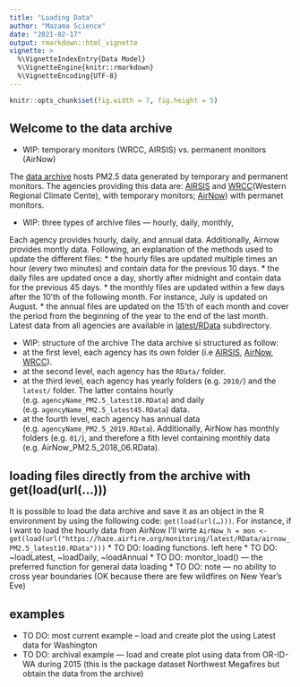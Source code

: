 ```yaml
---
title: "Loading Data"
author: "Mazama Science"
date: "2021-02-17"
output: rmarkdown::html_vignette
vignette: >
  %\VignetteIndexEntry{Data Model}
  %\VignetteEngine{knitr::rmarkdown}
  %\VignetteEncoding{UTF-8}
---
```


```r
knitr::opts_chunk$set(fig.width = 7, fig.height = 5)
```

## Welcome to the data archive

* WIP: temporary monitors (WRCC, AIRSIS) vs. permanent monitors (AirNow)

The [data archive](https://haze.airfire.org/monitoring/) hosts PM2.5 data generated by temporary and permanent monitors. The agencies providing this data are: [AIRSIS](https://app.airsis.com/USFS) and [WRCC](http://www.wrcc.dri.edu)(Western Regional Climate Cente), with temporary monitors; [AirNow](https://www.airnow.gov)) with permanet monitors. 

* WIP: three types of archive files — hourly, daily, monthly, 

Each agency provides hourly, daily, and annual data. Additionally, Airnow provides montly data. Following, an explanation of the methods used to update the different files:
* the hourly files are updated multiple times an hour (every two minutes) and contain data for the previous 10 days. 
* the daily files are updated once a day, shortly after midnight and contain data for the previous 45 days.
* the monthly files are updated within a few days after the 10'th of the following month. For instance, July is updated on August. 
* the annual files are updated on the 15'th of each month and cover the period from the beginning of the year to the end of the last month. 
Latest data from all agencies are available in [latest/RData](https://haze.airfire.org/monitoring/latest/RData/) subdirectory. 

* WIP: structure of the archive
The data archive si structured as follow:
* at the first level, each agency has its own folder (i.e [AIRSIS](https://haze.airfire.org/monitoring/AIRSIS/), [AirNow](https://haze.airfire.org/monitoring/AirNow/), [WRCC](https://haze.airfire.org/monitoring/WRCC/)).
* at the second level, each agency has the `RData/` folder.
* at the third level, each agency has yearly folders (e.g. `2010/`) and the `latest/` folder. The latter contains hourly (e.g. `agencyName_PM2.5_latest10.RData`) and daily (e.g. `agencyName_PM2.5_latest45.RData`) data. 
* at the fourth level, each agency has annual data (e.g. `agencyName_PM2.5_2019.RData`). Additionally, AirNow has monthly folders (e.g. `01/`), and therefore a fith level containing monthly data (e.g. AirNow_PM2.5_2018_06.RData).


## loading files directly from the archive with get(load(url(…)))
It is possible to load the data archive and save it as an object in the R environment by using the following code: `get(load(url(…)))`. For instance, if I want to load the hourly data from AirNow I'll wirte `AirNow_h = mon <- get(load(url("https://haze.airfire.org/monitoring/latest/RData/airnow_PM2.5_latest10.RData")))`
* TO DO: loading functions. left here 
* TO DO: ~loadLatest, ~loadDaily, ~loadAnnual
* TO DO: monitor_load() — the preferred function for general data loading
* TO DO: note — no ability to cross year boundaries (OK because there are few wildfires on New Year’s Eve)


## examples
* TO DO: most current example -- load and create plot the using Latest data for Washington
* TO DO: archival example — load and create plot using data from OR-ID-WA during 2015 (this is the package dataset Northwest Megafires but obtain the data from the archive)
